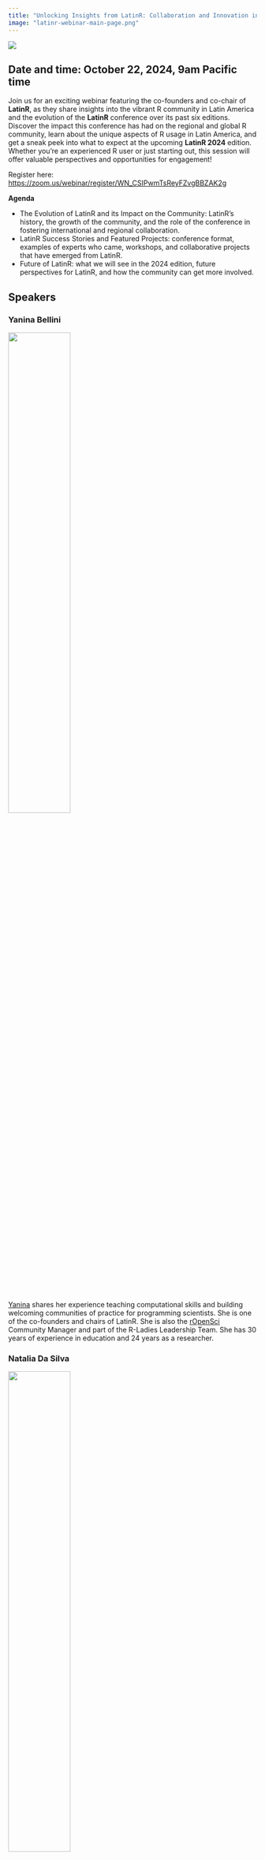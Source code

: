 ```yaml
---
title: "Unlocking Insights from LatinR: Collaboration and Innovation in Data Science Webinar"
image: "latinr-webinar-main-page.png"
---
```


![](images/latinr-webinar.png)

## Date and time: October 22, 2024, 9am Pacific time

Join us for an exciting webinar featuring the co-founders and co-chair of **LatinR**, 
as they share insights into the vibrant R community in Latin America and the evolution of 
the **LatinR** conference over its past six editions. Discover the impact this conference 
has had on the regional and global R community, learn about the unique aspects of R usage 
in Latin America, and get a sneak peek into what to expect at the upcoming **LatinR 2024** 
edition. Whether you're an experienced R user or just starting out, this session will offer 
valuable perspectives and opportunities for engagement!

Register here: [https://zoom.us/webinar/register/WN_CSIPwmTsReyFZvgBBZAK2g](https://zoom.us/webinar/register/WN_CSIPwmTsReyFZvgBBZAK2g) 

**Agenda**

* The Evolution of LatinR and its Impact on the Community: LatinR's history, the growth of the community, and the role of the conference in fostering international and regional collaboration.
* LatinR Success Stories and Featured Projects: conference format, examples of experts who came, workshops, and collaborative projects that have emerged from LatinR.
* Future of LatinR: what we will see in the 2024 edition, future perspectives for LatinR, and how the community can get more involved.

## Speakers 

### Yanina Bellini 

![](images/latinr-webinar-yanina.png){width=50%}

[Yanina](https://www.linkedin.com/in/yabellini/) shares her experience teaching computational skills and building welcoming communities of practice for programming scientists. She is one of the co-founders and chairs of LatinR. She is also the [rOpenSci](https://fosstodon.org/tags/rOpenSci) Community Manager and part of the R-Ladies Leadership Team. She has 30 years of experience in education and 24 years as a researcher. 

### Natalia Da Silva

![](images/latinr-webinar-natalia.png){width=50%}

[Natalia](https://www.linkedin.com/in/natalia-da-silva-770700a1/) is an Assistant Professor of Statistics at Universidad de la República in Montevideo, Uruguay, with a Ph.D. in Statistics from Iowa State University, whose research focuses on supervised learning, exploratory data analysis, statistical graphics, and reproducible research, and who co-founded LatinR, R-Ladies Montevideo, and the Montevideo R User Group (GURU), while also serving as an Associate Editor for Reproducibility at the Journal of the American Statistical Association.

### Riva Quiroga

![](images/latinr-webinar-riva.png){width=50%}

[Riva Quiroga](https://www.linkedin.com/in/riva-quiroga/) is a Linguist based in Valparaíso, Chile. She is one of the co-founders and chairs of LatinR, and part of the R-Ladies Global Team.
